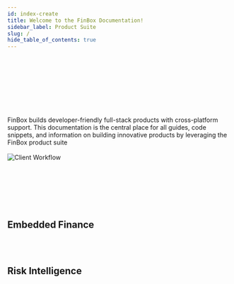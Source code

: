 ```yaml
---
id: index-create
title: Welcome to the FinBox Documentation!
sidebar_label: Product Suite
slug: /
hide_table_of_contents: true
---
```



<div class="row">
<div class="col"><br></br><br></br><br></br><br></br>
FinBox builds developer-friendly full-stack products with cross-platform support. This documentation is the central place for all guides, code snippets,
and information on building innovative products by leveraging the FinBox product suite<br></br></div>

<div class="col" style={{display:"flex",justifyContent:"center",alignItems:"center"}}>
<img src="/img/DocumentationHero.png" alt="Client Workflow" style= {{width:"80%"}}/>
<div><br></br><br></br><br></br></div>
</div>
</div>

## Embedded Finance

<div class="row">

<div class="col">
  <RedisCard
    title="FinBox Embedded Finance Platform"
    img="/img/EmbeddedFinance.svg"
    description="Build your own credit program by leveraging the FinBox Embedded Finance Platform"
    page="/embedded-finance/"
  />
</div>

<div class="col">
  <br></br>
</div>

</div>

## Risk Intelligence

<div class="row">

<div class="col">
  <RedisCard
    title="DeviceConnect"
    img="/img/DeviceConnect.svg"
    description="Leverage device data to build advanced underwriting models"
    page="/device-connect/"
  />
</div>

 <div class="col">
    <RedisCard 
        title="BankConnect" 
        img="/img/BankConnect.svg"
        description="Integrate Account Aggregator and Bank Statement Analysis in your platform" 
        page="/bank-connect/"
        />
 </div>
  </div>

<div class="row">

 <div class="col">
    <RedisCard 
        title="CollectX" 
        img = "/img/collectx.svg"
        description="Leverage device data and real-time monitoring to build collection prioritisation system" 
        page="/create/azure"
        />
 </div>
  <div class="col"><br></br></div>
</div>
